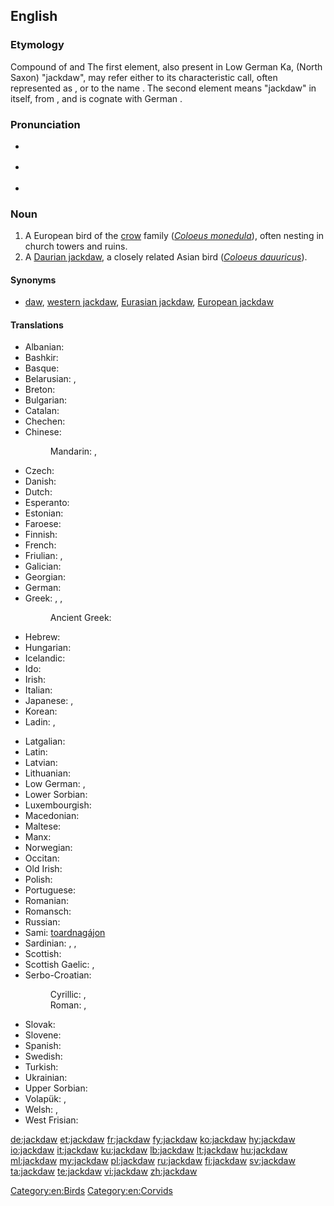 ==English==
{{wikipedia}}

===Etymology===
Compound of {{term|jack}} and {{term|daw}} The first element, also present in Low German Ka{{term|Kajak|jak|lang=nds}}, (North Saxon) {{term|Jöker|lang=nds}} "jackdaw", may refer either to its characteristic call, often represented as {{term|tchak-tchak}}, or to the name {{term|Jack}}. The second element means "jackdaw" in itself, from {{etyl|ang|en}} {{term|dawe|dāƿe|lang=ang}}, and is cognate with German {{term|Dohle|lang=de}}.

===Pronunciation===
* {{a|UK}} {{IPA|/ˈdʒækˌdɔː/|lang=en}}
* {{a|GenAM}} {{IPA|/ˈdʒækˌdɔ/|lang=en}}
* {{hyphenation|jack|daw|lang=en}}

===Noun===
{{en-noun}}

# A European bird of the [[crow]] family (''[[Coloeus monedula]]''), often nesting in church towers and ruins. <!-- modified Webster 1913 definition -->
# A [[Daurian jackdaw]], a closely related Asian bird (''[[Coloeus dauuricus]]'').

====Synonyms====
* {{sense|Coloeus monedula}} [[daw]], [[western jackdaw]], [[Eurasian jackdaw]], [[European jackdaw]]

====Translations====
{{trans-top|''Coloeus monedula''}}
* Albanian: {{t|sq|galë|f}}
* Bashkir: {{t|ba|сәүкә|tr=säwkä|sc=Cyrl}}
* Basque: {{t|eu|bele txiki}}
* Belarusian: {{t|be|каўка|f|tr=káŭka|sc=Cyrl}}, {{t|be|галка|f|tr=hálka|sc=Cyrl}} 
* Breton: {{t|br|kavan-tour}}
* Bulgarian: {{t+|bg|чавка|f|tr=čávka}}
* Catalan: {{t|ca|gralla}}
* Chechen: {{t|ce|човка}}
* Chinese:
*: Mandarin: {{t|cmn|寒鴉|sc=Hani}}, {{t+|cmn|寒鸦|tr=hányā|sc=Hani}}
* Czech: {{t+|cs|kavka|f}}
* Danish: {{t+|da|allike|c}}
* Dutch: {{t+|nl|kauw|m}}
* Esperanto: {{t|eo|monedo}}
* Estonian: {{t|et|hakk}}
* Faroese: {{t|fo|rókur}}
* Finnish: {{t+|fi|naakka}}
* French: {{t+|fr|choucas|m}}
* Friulian: {{t|fur|cornete}}, {{t|fur|çore cenerine}}
* Galician: {{t|gl|gralla cereixeira}}
* Georgian: {{t|ka|ჭკა|tr=čka|sc=Geor}}
* German: {{t+|de|Dohle|f}}
* Greek: {{t+|el|κάργια|tr=kárgia}}, {{t+|el|καρακάξα|f|tr=karakáxa|sc=Grek}}, {{t+|el|καλιακούδα|f|tr=kaliakoúda|sc=Grek}}
*: Ancient Greek: {{t|grc|κολοιός|m|tr=koloios|sc=polytonic}}
* Hebrew: {{t|he|קאק|m|tr=ka'ák|sc=Hebr}}
* Hungarian: {{t+|hu|csóka}}
* Icelandic: {{t+|is|dvergkráka|f}}
* Ido: {{t+|io|chuvo}}
* Irish: {{t|ga|cág|m}}
* Italian: {{t+|it|taccola}}
* Japanese: {{t|ja|ニシコクマルガラス|tr=nishikokumarugarasu|sc=Jpan}}, {{t|ja|コクマルガラス|tr=kokumarugarasu|sc=Jpan}}
* Korean: {{t+|ko|갈까마귀|tr=galkkamagwi|sc=Kore}}
* Ladin: {{t|lld|agacion}}, {{t|lld|cornacia}}
{{trans-mid}}
* Latgalian: {{t|ltg|čāguons|m}}
* Latin: {{t|la|monedula|f}}
* Latvian: {{t+|lv|kovārnis}}
* Lithuanian: {{t+|lt|kuosa}}
* Low German: {{t|nds|Dohl|f}}, {{t|nds|Krickelkreih|f}}
* Lower Sorbian: {{t|dsb|kawka|f}}
* Luxembourgish: {{t|lb|Steekueb|m}}
* Macedonian: {{t|mk|чавка|f|tr=čávka|sc=Cyrl}}
* Maltese: {{t|mt|ċawla|f}}
* Manx: {{t|gv|caaig doo-chassagh|m}}
* Norwegian: {{t+|no|kaie}}
* Occitan: {{t|oc|gralhon}}
* Old Irish: {{t|sga|caóc|f}}
* Polish: {{t+|pl|kawka|f}}
* Portuguese: {{t|pt|gralha de nuca cinzenta}}
* Romanian: {{t|ro|cioacă|f}}
* Romansch: {{t|rm|tulaun (curnagl grisch)}}
* Russian: {{t+|ru|галка|f|tr=gálka}}
* Sami: [[toardnagájon]]
* Sardinian: {{t|sc|tàccula}}, {{t|sc|carroga}}, {{t|sc|carroghedda}}
* Scottish: {{t|gd|cathag}}
* Scottish Gaelic: {{t|gd|cadhag|f}}, {{t|gd|cathag|f}}
* Serbo-Croatian:
*: Cyrillic: {{t|sh|чавка|f}}, {{t|sh|чавче|f}} {{qualifier|diminutive form}}
*: Roman: {{t|sh|čavka|f}}, {{t|sh|čavče|f}} {{qualifier|diminutive form}}
* Slovak: {{t|sk|kavka|f}}
* Slovene: {{t+|sl|kavka|f}}
* Spanish: {{t+|es|grajilla|f}}
* Swedish: {{t+|sv|kaja}}
* Turkish: {{t+|tr|küçük karga}}
* Ukrainian: {{t+|uk|галка|f|tr=hálka}}
* Upper Sorbian: {{t|hsb|kawka|f}}
* Volapük: {{qualifier|♂♀}} {{t|vo|glügakrov}}, {{qualifier|♂♀ offspring}} {{t|vo|glügakrovül}}
* Welsh: {{t|cy|jac-y-do}}, {{t|cy|jac-do}}
* West Frisian: {{t|fy|ka}}
{{trans-bottom}}

{{trans-see|''Coloeus dauuricus''|Daurian jackdaw}}

[[Category:en:Birds]]
[[Category:en:Corvids]]

[[de:jackdaw]]
[[et:jackdaw]]
[[fr:jackdaw]]
[[fy:jackdaw]]
[[ko:jackdaw]]
[[hy:jackdaw]]
[[io:jackdaw]]
[[it:jackdaw]]
[[ku:jackdaw]]
[[lb:jackdaw]]
[[lt:jackdaw]]
[[hu:jackdaw]]
[[ml:jackdaw]]
[[my:jackdaw]]
[[pl:jackdaw]]
[[ru:jackdaw]]
[[fi:jackdaw]]
[[sv:jackdaw]]
[[ta:jackdaw]]
[[te:jackdaw]]
[[vi:jackdaw]]
[[zh:jackdaw]]